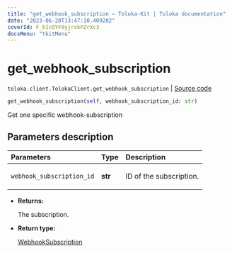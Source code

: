 ```yaml
---
title: "get_webhook_subscription — Toloka-Kit | Toloka documentation"
date: "2023-06-20T13:47:10.409202"
coverId: F_bIcOYF9yjrxkPZrXc3
docsMenu: "tkitMenu"
---
```


# get_webhook_subscription

`toloka.client.TolokaClient.get_webhook_subscription` | [Source code](https://github.com/Toloka/toloka-kit/blob/v1.2.0/src/client/__init__.py#L3525)

```python
get_webhook_subscription(self, webhook_subscription_id: str)
```

Get one specific webhook-subscription

## Parameters description

| Parameters | Type | Description |
| :----------| :----| :-----------|
`webhook_subscription_id`|**str**|<p>ID of the subscription.</p>

* **Returns:**

  The subscription.

* **Return type:**

  [WebhookSubscription](/docs/toloka-kit/reference/toloka.client.webhook_subscription.WebhookSubscription)